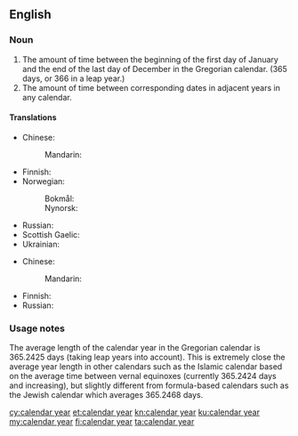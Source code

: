 ==English==

===Noun===
{{wikipedia}}
{{en-noun|head=[[calendar]] [[year]]}}

# The amount of time between the beginning of the first day of January and the end of the last day of December in the Gregorian calendar. (365 days, or 366 in a leap year.)
# The amount of time between corresponding dates in adjacent years in any calendar.

====Translations====
{{trans-top|time between 1st January and 31st December}}
* Chinese:
*: Mandarin: {{t-needed|cmn}}
* Finnish: {{t+|fi|kalenterivuosi}}
* Norwegian:
*: Bokmål: {{t|nb|kalenderår|n}}
*: Nynorsk: {{t|nn|kalenderår|n}}
{{trans-mid}}
* Russian: {{t|ru|календарный год}}
* Scottish Gaelic: {{t|gd|bliadhna mìosachain|f}}
* Ukrainian: {{t|uk|календарний рік|m}}
{{trans-bottom}}

{{trans-top|time between corresponding dates in adjacent years}}
* Chinese:
*: Mandarin: {{t-needed|cmn}}
{{trans-mid}}
* Finnish: {{t+|fi|kalenterivuosi}}
* Russian: {{t-needed|ru}}
{{trans-bottom}}

===Usage notes===
The average length of the calendar year in the Gregorian calendar is 365.2425 days (taking leap years into account). This is extremely close the average year length in other calendars such as the Islamic calendar based on the average time between vernal equinoxes (currently 365.2424 days and increasing), but slightly different from formula-based calendars such as the Jewish calendar which averages 365.2468 days.

[[cy:calendar year]]
[[et:calendar year]]
[[kn:calendar year]]
[[ku:calendar year]]
[[my:calendar year]]
[[fi:calendar year]]
[[ta:calendar year]]